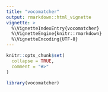 ```yaml
---
title: "vocomatcher"
output: rmarkdown::html_vignette
vignette: >
  %\VignetteIndexEntry{vocomatcher}
  %\VignetteEngine{knitr::rmarkdown}
  %\VignetteEncoding{UTF-8}
---
```


```r
knitr::opts_chunk$set(
  collapse = TRUE,
  comment = "#>"
)
```

```r
library(vocomatcher)
```
